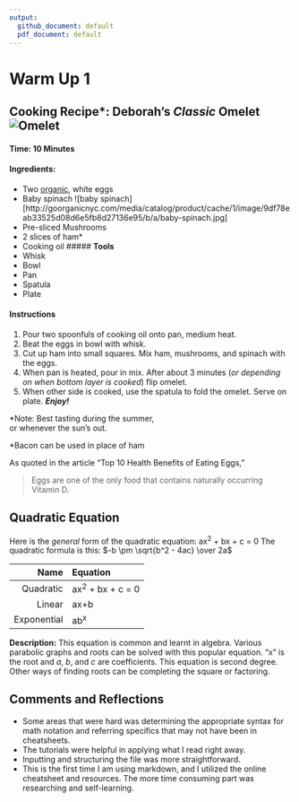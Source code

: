 ```yaml
---
output:
  github_document: default
  pdf_document: default
---
```

# Warm Up 1

## Cooking Recipe*: Deborah's _Classic_ Omelet ![Omelet](https://www.incredibleegg.org/wp-content/uploads/basic-french-omelet-930x550.jpg)

#### **Time:** 10 Minutes
#### **Ingredients:**
* Two [organic](https://en.wikipedia.org/wiki/Organic_egg_production), white eggs
* Baby spinach ![baby spinach][http://goorganicnyc.com/media/catalog/product/cache/1/image/9df78eab33525d08d6e5fb8d27136e95/b/a/baby-spinach.jpg]
* Pre-sliced Mushrooms
* 2 slices of ham*
* Cooking oil
##### **Tools**
- Whisk
- Bowl
- Pan
- Spatula
- Plate

#### **Instructions**
1. Pour two spoonfuls of cooking oil onto pan, medium heat.
2. Beat the eggs in bowl with whisk. 
3. Cut up ham into small squares. Mix ham, mushrooms, and spinach with the eggs.
4. When pan is heated, pour in mix. After about 3 minutes (_or depending on when bottom layer is cooked_) flip omelet.
5. When other side is cooked, use the spatula to fold the omelet. Serve on plate. **_Enjoy!_** 

*Note: Best tasting during the summer,  
or whenever the sun's out. 



*Bacon can be used in place of ham

As quoted in the article "Top 10 Health Benefits of Eating Eggs,"     

> Eggs are one of the only food that contains naturally occurring Vitamin D.

## Quadratic Equation

Here is the _general_ form of the quadratic equation:
ax^2^ + bx + c = 0 
The quadratic formula is this:
$-b \pm \sqrt{b^2 - 4ac} \over 2a$

|Name           |     Equation        |
|--------------:|:--------------------|
|    Quadratic  |ax^2^ + bx + c = 0   |
|    Linear     |ax+b                 |
|   Exponential |ab^x^                |
**Description:**
This equation is common and learnt in algebra. Various parabolic graphs
and roots can be solved with this popular equation. "x" is the root and _a_, _b_, 
and _c_ are coefficients. This equation is second degree. Other ways of finding
roots can be completing the square or factoring.

## Comments and Reflections
- Some areas that were hard was determining the appropriate syntax for math notation
and referring specifics that may not have been in cheatsheets.
- The tutorials were helpful in applying what I read right away. 
- Inputting and structuring the file was more straightforward.
- This is the first time I am using markdown, and I utilized the online cheatsheet
and resources. The more time consuming part was researching and self-learning.